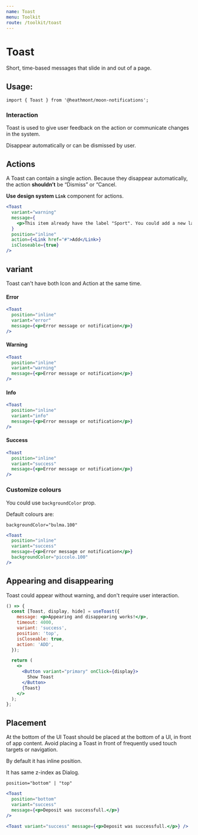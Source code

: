 ```yaml
---
name: Toast
menu: Toolkit
route: /toolkit/toast
---
```


# Toast

Short, time-based messages that slide in and out of a page.

## Usage:

```
import { Toast } from '@heathmont/moon-notifications';
```

### Interaction

Toast is used to give user feedback on the action or communicate changes in the system.

Disappear automatically or can be dismissed by user.

## Actions

A Toast can contain a single action. Because they disappear automatically, the action **shouldn’t** be “Dismiss” or “Cancel.

**Use design system `Link`** component for actions.

```jsx react-live
<Toast
  variant="warning"
  message={
    <p>This item already have the label "Sport". You could add a new label.</p>
  }
  position="inline"
  action={<Link href="#">Add</Link>}
  isCloseable={true}
/>
```

## variant

Toast can't have both Icon and Action at the same time.

#### Error

```jsx react-live
<Toast
  position="inline"
  variant="error"
  message={<p>Error message or notification</p>}
/>
```

#### Warning

```jsx react-live
<Toast
  position="inline"
  variant="warning"
  message={<p>Error message or notification</p>}
/>
```

#### Info

```jsx react-live
<Toast
  position="inline"
  variant="info"
  message={<p>Error message or notification</p>}
/>
```

#### Success

```jsx react-live
<Toast
  position="inline"
  variant="success"
  message={<p>Error message or notification</p>}
/>
```

### Customize colours

You could use `backgroundColor` prop.

Default colours are:

```
backgroundColor="bulma.100"
```

```jsx react-live
<Toast
  position="inline"
  variant="success"
  message={<p>Error message or notification</p>}
  backgroundColor="piccolo.100"
/>
```

## Appearing and disappearing

Toast could appear without warning, and don't require user interaction.

```jsx react-live
() => {
  const [Toast, display, hide] = useToast({
    message: <p>Appearing and disappearing works!</p>,
    timeout: 4000,
    variant: 'success',
    position: 'top',
    isCloseable: true,
    action: 'ADD',
  });

  return (
    <>
      <Button variant="primary" onClick={display}>
        Show Toast
      </Button>
      {Toast}
    </>
  );
};
```

## Placement

At the bottom of the UI
Toast should be placed at the bottom of a UI, in front of app content.
Avoid placing a Toast in front of frequently used touch targets or navigation.

By default it has inline position.

It has same z-index as Dialog.

`position="bottom" | "top"`

```jsx react-live
<Toast
  position="bottom"
  variant="success"
  message={<p>Deposit was successfull.</p>}
/>
```

```jsx react-live
<Toast variant="success" message={<p>Deposit was successfull.</p>} />
```
